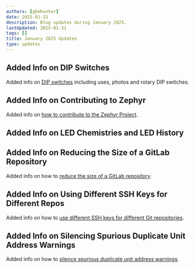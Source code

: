 ```yaml
---
authors: [gbmhunter]
date: 2025-01-31
description: Blog updates during January 2025.
lastUpdated: 2025-01-31
tags: []
title: January 2025 Updates
type: updates
---
```


## Added Info on DIP Switches

Added info on [DIP switches](/electronics/components/switches/#dip-switches) including uses, photos and rotary DIP switches.

## Added Info on Contributing to Zephyr

Added info on [how to contribute to the Zephyr Project]().

## Added Info on LED Chemistries and LED History

## Added Info on Reducing the Size of a GitLab Repository

Added info on how to [reduce the size of a GitLab repository](/programming/version-control-systems/gitlab/#cleaning-up-the-repo).

## Added Info on Using Different SSH Keys for Different Repos

Added info on how to [use different SSH keys for different Git repositories](/programming/version-control-systems/git/#using-different-ssh-keys-for-different-repos).

## Added Info on Silencing Spurious Duplicate Unit Address Warnings

Added info on how to [silence spurious duplicate unit address warnings](/programming/operating-systems/zephyr/#silencing-spurious-duplicate-unit-address-warnings).

